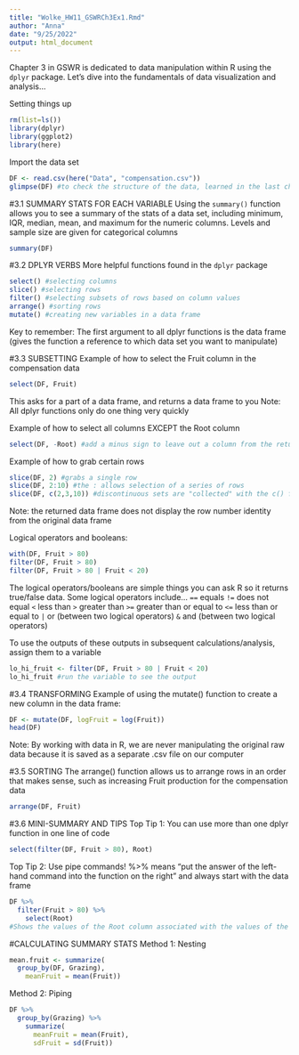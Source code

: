 ```yaml
---
title: "Wolke_HW11_GSWRCh3Ex1.Rmd"
author: "Anna"
date: "9/25/2022"
output: html_document
---
```


Chapter 3 in GSWR is dedicated to data manipulation within R using the `dplyr` package. Let's dive into the fundamentals of data visualization and analysis...

Setting things up
```r
rm(list=ls())
library(dplyr)
library(ggplot2)
library(here)
```

Import the data set
```r
DF <- read.csv(here("Data", "compensation.csv"))
glimpse(DF) #to check the structure of the data, learned in the last chapter
```

#3.1 SUMMARY STATS FOR EACH VARIABLE
Using the `summary()` function allows you to see a summary of the stats of a data set, including
minimum, IQR, median, mean, and maximum for the numeric columns. Levels and sample size are given for categorical columns
```r
summary(DF)
```

#3.2 DPLYR VERBS
More helpful functions found in the `dplyr` package
```r
select() #selecting columns
slice() #selecting rows
filter() #selecting subsets of rows based on column values
arrange() #sorting rows
mutate() #creating new variables in a data frame
```
Key to remember: The first argument to all dplyr functions is the data frame (gives the function a reference to which data set you want to manipulate)

#3.3 SUBSETTING
Example of how to select the Fruit column in the compensation data
```r
select(DF, Fruit)
```
This asks for a part of a data frame, and returns a data frame to you
Note: All dplyr functions only do one thing very quickly

Example of how to select all columns EXCEPT the Root column
```r
select(DF, -Root) #add a minus sign to leave out a column from the returned data frame
```

Example of how to grab certain rows
```r
slice(DF, 2) #grabs a single row
slice(DF, 2:10) #the : allows selection of a series of rows
slice(DF, c(2,3,10)) #discontinuous sets are "collected" with the c() function
```
Note: the returned data frame does not display the row number identity from the original data frame

Logical operators and booleans:
```r
with(DF, Fruit > 80)
filter(DF, Fruit > 80)
filter(DF, Fruit > 80 | Fruit < 20)
```
The logical operators/booleans are simple things you can ask R so it returns true/false data. Some logical operators include...
`==` equals
`!=` does not equal
`<` less than
`>` greater than
`>=` greater than or equal to
`<=` less than or equal to
`|` or (between two logical operators)
`&` and (between two logical operators)

To use the outputs of these outputs in subsequent calculations/analysis, assign them to a variable
```r
lo_hi_fruit <- filter(DF, Fruit > 80 | Fruit < 20)
lo_hi_fruit #run the variable to see the output
```

#3.4 TRANSFORMING
Example of using the mutate() function to create a new column in the data frame:
```r
DF <- mutate(DF, logFruit = log(Fruit))
head(DF)
```
Note: By working with data in R, we are never manipulating the original raw data because it is saved as a separate .csv file on our computer

#3.5 SORTING 
The arrange() function allows us to arrange rows in an order that makes sense, such as increasing Fruit production for the compensation data
```r
arrange(DF, Fruit)
```

#3.6 MINI-SUMMARY AND TIPS
Top Tip 1: You can use more than one dplyr function in one line of code
```r
select(filter(DF, Fruit > 80), Root)
```

Top Tip 2: Use pipe commands! %>% means "put the answer of the left-hand command into the function on the right" and always start with the data frame
```r
DF %>%
  filter(Fruit > 80) %>%
    select(Root)
#Shows the values of the Root column associated with the values of the Fruit columns where the fruit production is greater than 80
```

#CALCULATING SUMMARY STATS
Method 1: Nesting
```r
mean.fruit <- summarize(
  group_by(DF, Grazing), 
    meanFruit = mean(Fruit))
```

Method 2: Piping
```r
DF %>%
  group_by(Grazing) %>%
    summarize(
      meanFruit = mean(Fruit),
      sdFruit = sd(Fruit))
    
```



